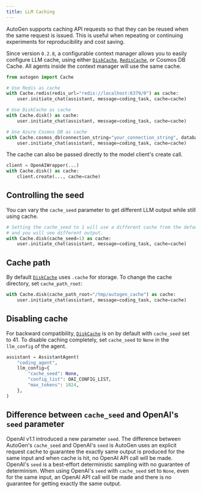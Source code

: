 ```yaml
---
title: LLM Caching
---
```


AutoGen supports caching API requests so that they can be reused when the same request is issued. This is useful when repeating or continuing experiments for reproducibility and cost saving.

Since version `0.2.8`, a configurable context manager allows you to easily
configure LLM cache, using either [`DiskCache`](/docs/reference/cache/disk_cache#diskcache), [`RedisCache`](/docs/reference/cache/redis_cache#rediscache), or Cosmos DB Cache. All agents inside the context manager will use the same cache.

```python
from autogen import Cache

# Use Redis as cache
with Cache.redis(redis_url="redis://localhost:6379/0") as cache:
    user.initiate_chat(assistant, message=coding_task, cache=cache)

# Use DiskCache as cache
with Cache.disk() as cache:
    user.initiate_chat(assistant, message=coding_task, cache=cache)

# Use Azure Cosmos DB as cache
with Cache.cosmos_db(connection_string="your_connection_string", database_id="your_database_id", container_id="your_container_id") as cache:
    user.initiate_chat(assistant, message=coding_task, cache=cache)

```

The cache can also be passed directly to the model client's create call.

```python
client = OpenAIWrapper(...)
with Cache.disk() as cache:
    client.create(..., cache=cache)
```

## Controlling the seed

You can vary the `cache_seed` parameter to get different LLM output while
still using cache.

```python
# Setting the cache_seed to 1 will use a different cache from the default one
# and you will see different output.
with Cache.disk(cache_seed=1) as cache:
    user.initiate_chat(assistant, message=coding_task, cache=cache)
```

## Cache path

By default [`DiskCache`](/docs/reference/cache/disk_cache#diskcache) uses `.cache` for storage. To change the cache directory,
set `cache_path_root`:

```python
with Cache.disk(cache_path_root="/tmp/autogen_cache") as cache:
    user.initiate_chat(assistant, message=coding_task, cache=cache)
```

## Disabling cache

For backward compatibility, [`DiskCache`](/docs/reference/cache/disk_cache#diskcache) is on by default with `cache_seed` set to 41.
To disable caching completely, set `cache_seed` to `None` in the `llm_config` of the agent.

```python
assistant = AssistantAgent(
    "coding_agent",
    llm_config={
        "cache_seed": None,
        "config_list": OAI_CONFIG_LIST,
        "max_tokens": 1024,
    },
)
```

## Difference between `cache_seed` and OpenAI's `seed` parameter

OpenAI v1.1 introduced a new parameter `seed`. The difference between AutoGen's `cache_seed` and OpenAI's `seed` is AutoGen uses an explicit request cache to guarantee the exactly same output is produced for the same input and when cache is hit, no OpenAI API call will be made. OpenAI's `seed` is a best-effort deterministic sampling with no guarantee of determinism. When using OpenAI's `seed` with `cache_seed` set to `None`, even for the same input, an OpenAI API call will be made and there is no guarantee for getting exactly the same output.
